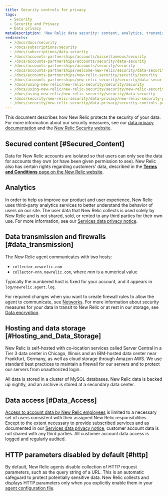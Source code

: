 ```yaml
---
title: Security controls for privacy
tags:
  - Security
  - Security and Privacy
  - Data privacy
metaDescription: 'New Relic data security: content, analytics, transmission, hosting and storage, data access, etc. For complete details, see https://newrelic.com/security'
redirects:
  - /docs/docs/security
  - /docs/subscriptions/security
  - /docs/subscriptions/data-security
  - /docs/accounts-partnerships/accounts/miscellaneous/security
  - /docs/accounts-partnerships/accounts/security/data-security
  - /docs/accounts-partnerships/accounts/security/security
  - /docs/accounts-partnerships/welcome-new-relic/security/data-security
  - /docs/accounts-partnerships/new-relic-security/security/security
  - /docs/accounts-partnerships/new-relic-security/security/data-security
  - /docs/using-new-relic/new-relic-security/security/security
  - /docs/using-new-relic/new-relic-security/security/new-relic-security-protecting-your-data-content
  - /docs/using-new-relic/new-relic-security/security/data-security
  - /docs/security/new-relic-security/data-privacy/new-relic-security-protecting-your-data-content
  - /docs/security/new-relic-security/data-privacy/security-controls-privacy
---
```


This document describes how New Relic protects the security of your data. For more information about our security measures, see our [data privacy documentation](/docs/security/new-relic-security/data-privacy/data-privacy-new-relic) and the [New Relic Security website](https://newrelic.com/security).

## Secured content [#Secured_Content]

Data for New Relic accounts are isolated so that users can only see the data for accounts they own (or have been given permission to see). New Relic also has certain rights regarding customers' data, described in the [**Terms and Conditions** page on the New Relic website](https://newrelic.com/termsandconditions/terms).

## Analytics

In order to help us improve our product and user experience, New Relic uses third-party analytics services to better understand the behavior of users on our site. The user data that New Relic collects is used solely by New Relic and is not shared, sold, or rented to any third parties for their own use. For more information, see our [Services data privacy notice](https://newrelic.com/termsandconditions/services-notices).

## Data transmission and firewalls [#data_transmission]

The New Relic agent communicates with two hosts:

* `collector.newrelic.com`
* `collector-nnn.newrelic.com`, where <var>nnn</var> is a numerical value

Typically the numbered host is fixed for your account, and it appears in `log/newrelic.agent.log`.

For required changes when you want to create firewall rules to allow the agent to communicate, see [Networks](/docs/using-new-relic/cross-product-functions/install-configure/networks). For more information about security measures for your data in transit to New Relic or at rest in our storage, see [Data encryption](/docs/security/new-relic-security/compliance/data-encryption).

## Hosting and data storage [#Hosting_and_Data_Storage]

New Relic is self-hosted with co-location services called Server Central in a Tier 3 data center in Chicago, Illinois and an IBM-hosted data center near Frankfurt, Germany, as well as cloud storage through Amazon AWS. We use standard best practices to maintain a firewall for our servers and to protect our servers from unauthorized login.

All data is stored in a cluster of MySQL databases. New Relic data is backed up nightly, and an archive is stored at a secondary data center.

## Data access [#Data_Access]

[Access to account data by New Relic employees](/docs/security/new-relic-security/data-privacy/data-privacy-new-relic#security) is limited to a necessary set of users consistent with their assigned New Relic responsibilities. Except to the extent necessary to provide subscribed services and as documented in our [Services data privacy notice](https://newrelic.com/termsandconditions/services-notices), customer account data is not shared with any third parties. All customer account data access is logged and regularly audited.

## HTTP parameters disabled by default [#http]

By default, New Relic agents disable collection of HTTP request parameters, such as the query string of a URL. This is an automatic safeguard to protect potentially sensitive data. New Relic collects and displays HTTP parameters only when you explicitly enable them in your [agent configuration file](/docs/using-new-relic/cross-product-functions/install-configure/configure-agent).
